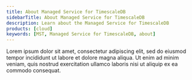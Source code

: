 ```yaml
---
title: About Managed Service for TimescaleDB
sidebarTitle: About Managed Service for TimescaleDB
description: Learn about the Managed Service for TimescaleDB
products: [cloud]
keywords: [MST, Managed Service for TimescaleDB, about]
---
```


Lorem ipsum dolor sit amet, consectetur adipiscing elit, sed do eiusmod tempor incididunt ut labore et dolore magna aliqua. Ut enim ad minim veniam, quis nostrud exercitation ullamco laboris nisi ut aliquip ex ea commodo consequat.